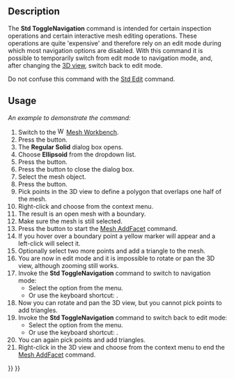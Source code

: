 <languages/>
<translate>

<!--T:1-->
{{Docnav
|[[Std_ToggleSelectability|ToggleSelectability]]
|[[Std_SetMaterial|SetMaterial]]
|[[Std_View_Menu|Std View Menu]]
|IconL=Std_ToggleSelectability.svg
|IconR=Std_SetMaterial.svg
|IconC=Freecad.svg
}}

<!--T:2-->
{{GuiCommand
|Name=Std ToggleNavigation
|MenuLocation=View → Toggle navigation/Edit mode
|Workbenches=All
|Shortcut={{KEY|Esc}}
}}

==Description== <!--T:3-->

<!--T:4-->
The '''Std ToggleNavigation''' command is intended for certain inspection operations and certain interactive mesh editing operations. These operations are quite 'expensive' and therefore rely on an edit mode during which most navigation options are disabled. With this command it is possible to temporarily switch from edit mode to navigation mode, and, after changing the [[3D_view|3D view]], switch back to edit mode.

<!--T:6-->
Do not confuse this command with the [[Std_Edit|Std Edit]] command.

==Usage== <!--T:7-->

<!--T:8-->
''An example to demonstrate the command:''

<!--T:9-->
# Switch to the [[Image:Workbench_Mesh.svg|16px]] [[Mesh_Workbench|Mesh Workbench]].
# Press the {{Button|[[Image:Mesh_BuildRegularSolid.svg|16px]] [[Mesh_BuildRegularSolid|Regular solid...]]}} button.
# The '''Regular Solid''' dialog box opens.
# Choose '''Ellipsoid''' from the dropdown list.
# Press the {{Button|Create}} button.
# Press the {{Button|Close}} button to close the dialog box.
# Select the mesh object.
# Press the {{Button|[[Image:Mesh_PolyCut.svg|16px]] [[Mesh_PolyCut|Cut mesh]]}} button.
# Pick points in the 3D view to define a polygon that overlaps one half of the mesh.
# Right-click and choose {{MenuCommand|Inner}} from the context menu.
# The result is an open mesh with a boundary.
# Make sure the mesh is still selected.
# Press the {{Button|[[Image:Mesh_AddFacet.svg|16px]] [[Mesh_AddFacet|Add triangle]]}} button to start the [[Mesh_AddFacet|Mesh AddFacet]] command.
# If you hover over a boundary point a yellow marker will appear and a left-click will select it.
# Optionally select two more points and add a triangle to the mesh.
# You are now in edit mode and it is impossible to rotate or pan the 3D view, although zooming still works.
# Invoke the '''Std ToggleNavigation''' command to switch to navigation mode:
#* Select the {{MenuCommand|View → [[Image:Std_ToggleNavigation.svg|16px]] Toggle navigation/Edit mode}} option from the menu.
#* Or use the keyboard shortcut: {{KEY|Esc}}.
# Now you can rotate and pan the 3D view, but you cannot pick points to add triangles.
# Invoke the '''Std ToggleNavigation''' command to switch back to edit mode:
#* Select the {{MenuCommand|View → [[Image:Std_ToggleNavigation.svg|16px]] Toggle navigation/Edit mode}} option from the menu.
#* Or use the keyboard shortcut: {{KEY|Esc}}.
# You can again pick points and add triangles.
# Right-click in the 3D view and choose {{MenuCommand|Finish}} from the context menu to end the [[Mesh_AddFacet|Mesh AddFacet]] command.


<!--T:5-->
{{Docnav
|[[Std_ToggleSelectability|ToggleSelectability]]
|[[Std_SetMaterial|SetMaterial]]
|[[Std_View_Menu|Std View Menu]]
|IconL=Std_ToggleSelectability.svg
|IconR=Std_SetMaterial.svg
|IconC=Freecad.svg
}}

</translate>
{{Std_Base_navi{{#translation:}}}}
{{Userdocnavi{{#translation:}}}}